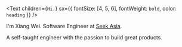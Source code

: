 <Text
  children={`Hi.`}
  sx={{ fontSize: [4, 5, 6], fontWeight: `bold`, color: `heading` }}
/>

I'm Xiang Wei. Software Engineer at [Seek Asia](https://www.seekasia.com).

A self-taught engineer with the passion to build great products.

